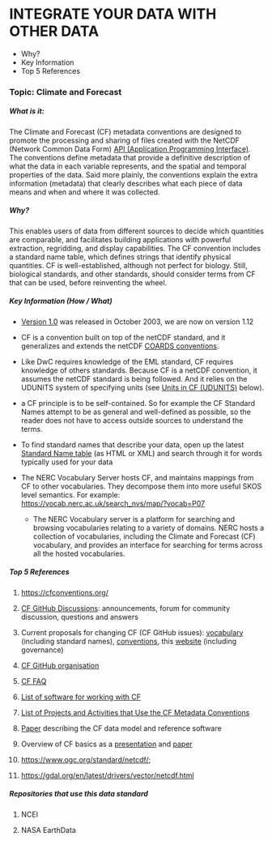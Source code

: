 # INTEGRATE YOUR DATA WITH OTHER DATA

-   Why?
-   Key Information
-   Top 5 References

### **Topic:** Climate and Forecast

##### What is it: 

The Climate and Forecast (CF) metadata conventions are designed to promote the processing and sharing of files created with the NetCDF (Network Common Data Form) [API (Application Programming Interface)](https://en.wikipedia.org/wiki/API). The conventions define metadata that provide a definitive description of what the data in each variable represents, and the spatial and temporal properties of the data. Said more plainly, the conventions explain the extra information (metadata) that clearly describes what each piece of data means and when and where it was collected.

##### Why? 

This enables users of data from different sources to decide which quantities are comparable, and facilitates building applications with powerful extraction, regridding, and display capabilities. The CF convention includes a standard name table, which defines strings that identify physical quantities. CF is well-established, although not perfect for biology. Still, biological standards, and other standards, should consider terms from CF that can be used, before reinventing the wheel.

##### Key Information (How / What)

-   [Version 1.0](https://cfconventions.org/Data/cf-conventions/cf-conventions-1.0/build/cf-conventions.html) was released in October 2003, we are now on version 1.12

-   CF is a convention built on top of the netCDF standard, and it generalizes and extends the netCDF [COARDS conventions](https://ferret.pmel.noaa.gov/noaa_coop/coop_cdf_profile.html).

-   Like DwC requires knowledge of the EML standard, CF requires knowledge of others standards. Because CF is a netCDF convention, it assumes the netCDF standard is being followed. And it relies on the UDUNITS system of specifying units (see [Units in CF (UDUNITS)](https://cfconventions.org/faq.html#units-in-cf-udunits) below).

-   a CF principle is to be self-contained. So for example the CF Standard Names attempt to be as general and well-defined as possible, so the reader does not have to access outside sources to understand the terms.

-   To find standard names that describe your data, open up the latest [Standard Name table](https://cfconventions.org/vocabularies.html) (as HTML or XML) and search through it for words typically used for your data

-   The NERC Vocabulary Server hosts CF, and maintains mappings from CF to other vocabularies. They decompose them into more useful SKOS level semantics. For example: <https://vocab.nerc.ac.uk/search_nvs/map/?vocab=P07>

    -   The NERC Vocabulary server is a platform for searching and browsing vocabularies relating to a variety of domains. NERC hosts a collection of vocabularies, including the Climate and Forecast (CF) vocabulary, and provides an interface for searching for terms across all the hosted vocabularies. 

##### Top 5 References

1.  <https://cfconventions.org/>

2.  [CF GitHub Discussions](https://github.com/orgs/cf-convention/discussions): announcements, forum for community discussion, questions and answers

3.  Current proposals for changing CF (CF GitHub issues): [vocabulary](https://github.com/cf-convention/vocabularies/issues) (including standard names), [conventions](https://github.com/cf-convention/cf-conventions/issues), this [website](https://github.com/cf-convention/cf-convention.github.io/issues) (including governance)

4.  [CF GitHub organisation](https://github.com/cf-convention)

5.  [CF FAQ](https://cfconventions.org/faq.html)

6.  [List of software for working with CF](https://cfconventions.org/software.html)

7.  [List of Projects and Activities that Use the CF Metadata Conventions](https://cfconventions.org/projects-activities.html)

8.  [Paper](https://doi.org/10.5194/gmd-10-4619-2017) describing the CF data model and reference software

9.  Overview of CF basics as a [presentation](https://cfconventions.org/Data/cf-documents/overview/viewgraphs.pdf) and [paper](https://cfconventions.org/Data/cf-documents/overview/article.pdf)

10. <https://www.ogc.org/standard/netcdf/>;  

11. <https://gdal.org/en/latest/drivers/vector/netcdf.html>

##### Repositories that use this data standard

1.  NCEI

2.  NASA EarthData
